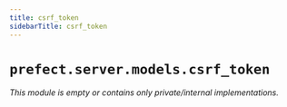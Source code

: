```yaml
---
title: csrf_token
sidebarTitle: csrf_token
---
```


# `prefect.server.models.csrf_token`

*This module is empty or contains only private/internal implementations.*
